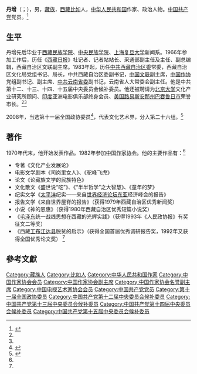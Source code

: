 {{distinguish|丁真}}
'''丹增'''（{{Bo|z=བསྟན་འཛིན་|w=bstan 'dzin|p=Dainzin}}；{{bd|1946年||}}），男，[[藏族|藏族]]，[[西藏|西藏]][[比如|比如]]人，[[中华人民共和国|中华人民共和国]]作家、政治人物。[[中国共产党|中国共产党]]党员。<ref name=zgzjw>{{Cite web|title=丹增|url=http://www.chinawriter.com.cn/zxhy/member/982.shtml|accessdate=2020-04-19|work=中国作家网|archive-date=2018-08-13|archive-url=https://web.archive.org/web/20180813005239/http://www.chinawriter.com.cn/zxhy/member/982.shtml|dead-url=no}}</ref>

== 生平 ==
丹增先后毕业于[[西藏民族学院|西藏民族学院]]、[[中央民族学院|中央民族学院]]、[[上海|上海]][[复旦大学|复旦大学]]新闻系。1966年参加工作后，历任《[[西藏日报|西藏日报]]》社记者、记者站站长、采通部副主任及主任、副总编辑，西藏自治区文联副主席。1983年起，历任[[中共西藏自治区委|中共西藏自治区委]]常委，西藏自治区文化局党组书记、局长，中共西藏自治区委副书记，[[中国文联|中国文联]]副主席，[[中国作协|中国作协]]党组副书记、副主席、[[中共云南省委|中共云南省委]]副书记，云南省人大常委会副主任。他是中共第十二、十三、十四、十五届中央委员会候补委员。他还被聘请为[[北京大学|北京大学]]文化产业研究所顾问、[[印度|印度]]亚洲电影俱乐部终身会员、[[美国|美国]][[路易斯安那州|路易斯安那州]][[巴吞鲁日_(路易斯安那州)|巴吞鲁日市]]荣誉市长。<ref name=zgzjw/><ref name=xinxi/>

2008年，当选第十一届全国政协委员<ref>{{cite news|title=第十一届全国政协委员名单|url=http://www.indaa.com.cn/zt/2009qglh/zxzs/200903/t20090303_127573.html|accessdate=2013-04-09|newspaper=新华社北京1月25日电 中国人民政治协商会议第十一届全国委员会委员名单(共2237人，2008年1月25日政协第十届全国委员会常务委员会第二十次会议通过)|date=2008年1月25日|deadurl=yes|archiveurl=https://web.archive.org/web/20130928014403/http://www.indaa.com.cn/zt/2009qglh/zxzs/200903/t20090303_127573.html|archivedate=2013年9月28日}}</ref>，代表文化艺术界，分入第二十六组。<ref name=xinxi>{{cite news|title=全国政协信息-丹增|url=http://www.cppcc.gov.cn/CMS/wylibary/showJcwyxtInfoWylibary.action?tabJcwyxt.guid=11W0008530&wytype=wjwy|accessdate=2013-04-11|newspaper=全国政协委员会|archive-date=2019-05-11|archive-url=https://web.archive.org/web/20190511072503/http://www.cppcc.gov.cn/CMS/wylibary/showJcwyxtInfoWylibary.action?tabJcwyxt.guid=11W0008530&wytype=wjwy|dead-url=no}}</ref>

==著作==
1970年代末，他开始发表作品。1982年参加[[中国作家协会|中国作家协会]]。他的主要作品有：<ref name=zgzjw/>
*专著《文化产业发展论》
*电影文学剧本《司岗里女人》、《驼峰飞虎》
*论文《论藏族文学的民族特色》
*文化散文《盛世说“吃”》、《“半半哲学”之大智慧》、《童年的梦》
*纪实文学《[[太平洋|太平洋]]纪实——来自[[世界经济论坛|世界经济论坛]][[东亚|东亚]]经济峰会的报告》
*报告文学《来自世界屋脊的报告》（获得1979年西藏自治区优秀新闻奖）
*小说《神的恩惠》（获得1980年西藏自治区优秀短篇小说奖）
*《[[毛泽东|毛泽东]]统一战线思想在西藏的光辉实践》（获得1993年《人民政协报》有奖征文二等奖）
*《西藏[[工布江达县|工布江达县]]脱贫的启示》（获得全国首届优秀调研报告奖，1992年又获得全国优秀论文奖） <ref name=zgzjw/>

== 參考文獻 ==
{{reflist}}
{{Navboxes 
| title = 丹增在[[中国作家协会|中国作家协会]]的职务
| list1 =
{{中国作家协会第六届全国委员会}}
{{中国作家协会第七届全国委员会}}
{{中国作家协会第八届全国委员会}}
{{中国作家协会第九届全国委员会}}
}}
{{Navboxes 
| title = 丹增在[[中国电视艺术家协会|中国电视艺术家协会]]的职务
| list1 =
{{中国电视艺术家协会第三届理事会}}
}}
{{Navboxes 
| title = 丹增在[[中国文学艺术界联合会|中国文学艺术界联合会]]的职务
| list1 =
{{中国文学艺术界联合会第七届全国委员会}}
{{中国文学艺术界联合会第八届全国委员会}}
{{中国文学艺术界联合会第九届全国委员会}}
{{中国文学艺术界联合会第十届全国委员会}}
}}
{{Authority control}}
{{DEFAULTSORT:D}}
[[Category:藏族人|Category:藏族人]]
[[Category:比如人|Category:比如人]]
[[Category:中华人民共和国作家|Category:中华人民共和国作家]]
[[Category:中国作家协会会员|Category:中国作家协会会员]]
[[Category:中国作家协会副主席|Category:中国作家协会副主席]]
[[Category:中国作家协会名誉副主席|Category:中国作家协会名誉副主席]]
[[Category:中国电视艺术家协会会员|Category:中国电视艺术家协会会员]]
[[Category:中国共产党党员|Category:中国共产党党员]]
[[Category:第十一届全国政协委员|Category:第十一届全国政协委员]]
[[Category:中国共产党第十二届中央委员会候补委员|Category:中国共产党第十二届中央委员会候补委员]]
[[Category:中国共产党第十三届中央委员会候补委员|Category:中国共产党第十三届中央委员会候补委员]]
[[Category:中国共产党第十四届中央委员会候补委员|Category:中国共产党第十四届中央委员会候补委员]]
[[Category:中国共产党第十五届中央委员会候补委员|Category:中国共产党第十五届中央委员会候补委员]]